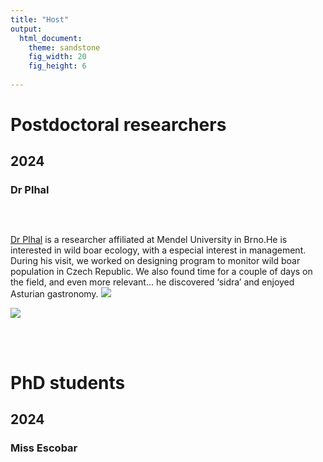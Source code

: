 ```yaml
---
title: "Host"
output: 
  html_document:
    theme: sandstone
    fig_width: 20
    fig_height: 6
  
---
```

# Postdoctoral researchers


## 2024


### **Dr Plhal**
</style>

<div class="row" style="padding-top: 30px;">
<div class="col-sm-6">
[Dr Plhal](https://www.researchgate.net/profile/Radim-Plhal) is a researcher affiliated at Mendel University in Brno.He is interested in wild boar ecology, with a especial interest in management. During his visit, we worked on designing program to monitor wild boar population in Czech Republic. We also found time for a couple of days on the field, and even more relevant... he discovered 'sidra' and enjoyed Asturian gastronomy.
![](images/RadimCampo.jpg)

</div>
<div class="col-sm-6">
![](images/RadimSidra.jpg)

</div>

<br/>
<br/>


# PhD students


## 2024

### Miss Escobar